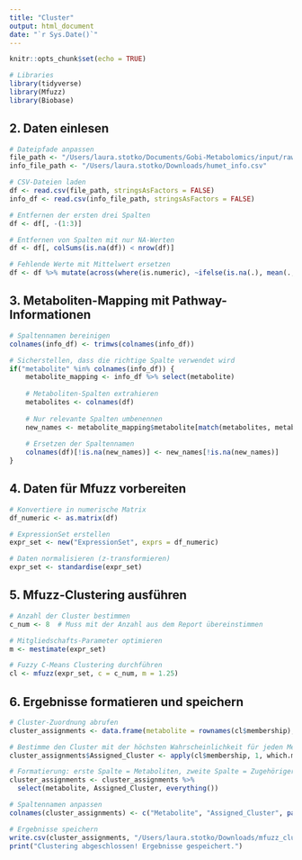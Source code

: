 ```yaml
---
title: "Cluster"
output: html_document
date: "`r Sys.Date()`"
---
```


```r
knitr::opts_chunk$set(echo = TRUE)
```

```r
# Libraries
library(tidyverse)
library(Mfuzz)
library(Biobase)
```

## **2. Daten einlesen**

```r
# Dateipfade anpassen
file_path <- "/Users/laura.stotko/Documents/Gobi-Metabolomics/input/raw/humet_data_zscore_none_subjects15_tp57.csv"
info_file_path <- "/Users/laura.stotko/Downloads/humet_info.csv"

# CSV-Dateien laden
df <- read.csv(file_path, stringsAsFactors = FALSE)
info_df <- read.csv(info_file_path, stringsAsFactors = FALSE)

# Entfernen der ersten drei Spalten
df <- df[, -(1:3)]

# Entfernen von Spalten mit nur NA-Werten
df <- df[, colSums(is.na(df)) < nrow(df)]

# Fehlende Werte mit Mittelwert ersetzen
df <- df %>% mutate(across(where(is.numeric), ~ifelse(is.na(.), mean(., na.rm = TRUE), .)))
```

## **3. Metaboliten-Mapping mit Pathway-Informationen**

```r
# Spaltennamen bereinigen
colnames(info_df) <- trimws(colnames(info_df))

# Sicherstellen, dass die richtige Spalte verwendet wird
if("metabolite" %in% colnames(info_df)) {
    metabolite_mapping <- info_df %>% select(metabolite)
    
    # Metaboliten-Spalten extrahieren
    metabolites <- colnames(df)
    
    # Nur relevante Spalten umbenennen
    new_names <- metabolite_mapping$metabolite[match(metabolites, metabolite_mapping$metabolite)]
    
    # Ersetzen der Spaltennamen
    colnames(df)[!is.na(new_names)] <- new_names[!is.na(new_names)]
}
```

## **4. Daten für Mfuzz vorbereiten**

```r
# Konvertiere in numerische Matrix
df_numeric <- as.matrix(df)

# ExpressionSet erstellen
expr_set <- new("ExpressionSet", exprs = df_numeric)

# Daten normalisieren (z-transformieren)
expr_set <- standardise(expr_set)
```

## **5. Mfuzz-Clustering ausführen**

```r
# Anzahl der Cluster bestimmen
c_num <- 8  # Muss mit der Anzahl aus dem Report übereinstimmen

# Mitgliedschafts-Parameter optimieren
m <- mestimate(expr_set)

# Fuzzy C-Means Clustering durchführen
cl <- mfuzz(expr_set, c = c_num, m = 1.25)
```

## **6. Ergebnisse formatieren und speichern**

```r
# Cluster-Zuordnung abrufen
cluster_assignments <- data.frame(metabolite = rownames(cl$membership), cl$membership)

# Bestimme den Cluster mit der höchsten Wahrscheinlichkeit für jeden Metaboliten
cluster_assignments$Assigned_Cluster <- apply(cl$membership, 1, which.max)

# Formatierung: erste Spalte = Metaboliten, zweite Spalte = Zugehöriger Cluster, nachfolgende Spalten = Cluster-Zugehörigkeitswahrscheinlichkeit
cluster_assignments <- cluster_assignments %>%
  select(metabolite, Assigned_Cluster, everything())

# Spaltennamen anpassen
colnames(cluster_assignments) <- c("Metabolite", "Assigned_Cluster", paste0("Cluster_", 1:c_num))

# Ergebnisse speichern
write.csv(cluster_assignments, "/Users/laura.stotko/Downloads/mfuzz_clusters_formatted_2.csv", row.names = FALSE)
print("Clustering abgeschlossen! Ergebnisse gespeichert.")
```
